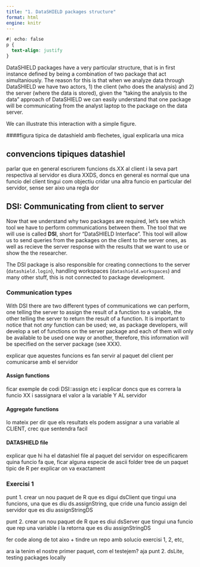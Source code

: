 ```yaml
---
title: "1. DataSHIELD packages structure"
format: html
engine: knitr
---
```


```css
#| echo: false
p {
  text-align: justify
}
```

DataSHIELD packages have a very particular structure, that is in first instance defined by being a combination of two package that act simultaniously. The reason for this is that when we analyze data through DataSHIELD we have two actors, 1) the client (who does the analysis) and 2) the server (where the data is stored), given the "taking the analysis to the data" approach of DataSHIELD we can easily understand that one package will be communicating from the analyst laptop to the package on the data server.

We can illustrate this interaction with a simple figure.

####figura tipica de datashield amb flechetes, igual explicarla una mica

## convencions tipiques datashiel

parlar que en general escriurem funcions ds.XX al client i la seva part respectiva al servidor es diura XXDS, doncs en general es normal que una funcio del client tingui com objectiu cridar una altra funcio en particular del servidor, sense ser aixo una regla dor

## DSI: Communicating from client to server

Now that we understand why two packages are required, let's see which tool we have to perform communications between them. The tool that we will use is called **DSI**, short for "DataSHIELD Interface". This tool will allow us to send queries from the packages on the client to the server ones, as well as recieve the server response with the results that we want to use or show the the researcher.

::: {.callout-note}
The DSI package is also responsible for creating connections to the server (`datashield.login`), handling workspaces (`datashield.workspaces`) and many other stuff, this is not connected to package development.
:::

### Communication types

With DSI there are two different types of communications we can perform, one telling the server to assign the result of a function to a variable, the other telling the server to return the result of a function. It is important to notice that not _any_ function can be used; we, as package developers, will develop a set of functions on the server package and each of them will only be available to be used one way or another, therefore, this information will be specified on the server package (see XXX).

explicar que aquestes funcions es fan servir al paquet del client per comunicarse amb el servidor

#### Assign functions

ficar exemple de codi DSI::assign etc i explicar doncs que es correra la funcio XX i sassignara el valor a la variable Y AL servidor

#### Aggregate functions

lo mateix per dir que els resultats els podem assignar a una variable al CLIENT, crec que sentendra facil

#### DATASHIELD file

explicar que hi ha el datashiel file al paquet del servidor on especificarem quina funcio fa que, ficar alguna especie de ascii folder tree de un paquet tipic de R per explicar on va exactament

### Exercisi 1

punt 1. crear un nou paquet de R que es digui dsClient que tingui una funcions, una que es diu ds.assignString, que cride una funcio assign del servidor que es diu assignStringDS

punt 2. crear un nou paquet de R que es diui dsServer que tingui una funcio que rep una variable i la retorna que es diu assignStringDS

fer code along de tot aixo + tindre un repo amb solucio exercisi 1, 2, etc, 

ara ia tenim el nostre primer paquet, com el testejem? aja punt 2. dsLite, testing packages locally



